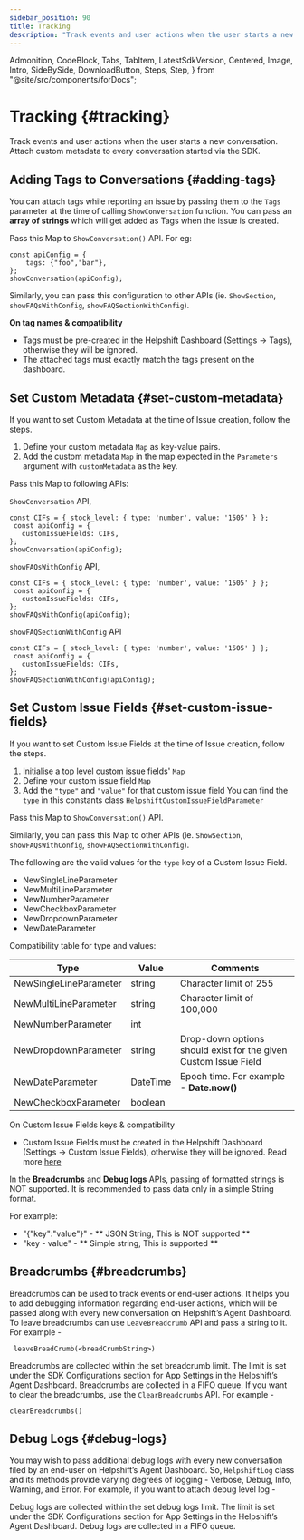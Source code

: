 ```yaml
---
sidebar_position: 90
title: Tracking
description: "Track events and user actions when the user starts a new conversation.Attach custom metadata to every conversation started via the SDK."
---
```


  Admonition,
  CodeBlock,
  Tabs,
  TabItem,
  LatestSdkVersion,
  Centered,
  Image,
  Intro,
  SideBySide,
  DownloadButton,
  Steps,
  Step,
} from "@site/src/components/forDocs";

# Tracking {#tracking}

<Intro>

Track events and user actions when the user starts a new conversation.
Attach custom metadata to every conversation started via the SDK.

</Intro>

## Adding Tags to Conversations {#adding-tags}

You can attach tags while reporting an issue by passing them to the `Tags` parameter at the time of calling `ShowConversation` function. You can pass an **array of strings** which will get added as Tags when the issue is created.

Pass this Map to `ShowConversation()` API. For eg:
```
const apiConfig = {
    tags: {"foo","bar"},
};
showConversation(apiConfig);
```



Similarly, you can pass this configuration to other APIs (ie. `ShowSection`, `showFAQsWithConfig`, `showFAQSectionWithConfig`).

<Admonition type="info" title="Note">

**On tag names & compatibility**

- Tags must be pre-created in the Helpshift Dashboard (Settings → Tags), otherwise they will be ignored.
- The attached tags must exactly match the tags present on the dashboard.

</Admonition>

## Set Custom Metadata {#set-custom-metadata}

If you want to set Custom Metadata at the time of Issue creation, follow the steps.

1. Define your custom metadata `Map` as key-value pairs.
2. Add the custom metadata `Map` in the map expected in the `Parameters` argument with `customMetadata` as the key.

Pass this Map to following APIs:

`ShowConversation` API,

```
const CIFs = { stock_level: { type: 'number', value: '1505' } };
 const apiConfig = {
   customIssueFields: CIFs,
};
showConversation(apiConfig);
```

`showFAQsWithConfig` API,
```
const CIFs = { stock_level: { type: 'number', value: '1505' } };
 const apiConfig = {
   customIssueFields: CIFs,
};
showFAQsWithConfig(apiConfig);
```

`showFAQSectionWithConfig` API
```
const CIFs = { stock_level: { type: 'number', value: '1505' } };
 const apiConfig = {
   customIssueFields: CIFs,
};
showFAQSectionWithConfig(apiConfig);
```

## Set Custom Issue Fields {#set-custom-issue-fields}

If you want to set Custom Issue Fields at the time of Issue creation, follow the steps.

1. Initialise a top level custom issue fields' `Map`
2. Define your custom issue field `Map`
3. Add the `"type"` and `"value"` for that custom issue field
   You can find the `type` in this constants class `HelpshiftCustomIssueFieldParameter`


Pass this Map to `ShowConversation()` API.

Similarly, you can pass this Map to other APIs (ie. `ShowSection`, `showFAQsWithConfig`, `showFAQSectionWithConfig`).

The following are the valid values for the `type` key of a Custom Issue Field.

- NewSingleLineParameter
- NewMultiLineParameter
- NewNumberParameter
- NewCheckboxParameter
- NewDropdownParameter
- NewDateParameter

Compatibility table for type and values:

| Type                   | Value    | Comments                                                        |
| ---------------------- | -------- | --------------------------------------------------------------- |
| NewSingleLineParameter | string   | Character limit of 255                                          |
| NewMultiLineParameter  | string   | Character limit of 100,000                                      |
| NewNumberParameter     | int      |                                                                 |
| NewDropdownParameter   | string   | Drop-down options should exist for the given Custom Issue Field |
| NewDateParameter       | DateTime | Epoch time. For example - **Date.now()**                        |
| NewCheckboxParameter   | boolean  |                                                                 |

<Admonition type="info" title="Note">

On Custom Issue Fields keys & compatibility

- Custom Issue Fields must be created in the Helpshift Dashboard (Settings → Custom Issue Fields), otherwise they will be ignored. Read more [here](https://support.helpshift.com/kb/article/custom-issue-fields/)

</Admonition>

<Admonition type="info" title="Note">

In the **Breadcrumbs** and **Debug logs** APIs, passing of formatted strings is NOT supported. It is recommended to pass data only in a simple String format.

<p className="m-0">For example:</p>

* "{\"key\":\"value\"}" - ** JSON String, This is NOT supported **
* "key - value" - ** Simple string, This is supported **

</Admonition>

## Breadcrumbs {#breadcrumbs}

Breadcrumbs can be used to track events or end-user actions. It helps you to add debugging information regarding end-user actions, which will be passed along with every new conversation on Helpshift’s Agent Dashboard. To leave breadcrumbs can use `LeaveBreadcrumb` API and pass a string to it. For example -

```
 leaveBreadCrumb(<breadCrumbString>)
```

Breadcrumbs are collected within the set breadcrumb limit. The limit is set under the SDK Configurations section for App Settings in the Helpshift’s Agent Dashboard. Breadcrumbs are collected in a FIFO queue. If you want to clear the breadcrumbs, use the `ClearBreadcrumbs` API. For example -
```
clearBreadcrumbs()
```

## Debug Logs {#debug-logs}

You may wish to pass additional debug logs with every new conversation filed by an end-user on Helpshift’s Agent Dashboard. So, `HelpshiftLog` class and its methods provide varying degrees of logging - Verbose, Debug, Info, Warning, and Error. For example, if you want to attach debug level log -


Debug logs are collected within the set debug logs limit. The limit is set under the SDK Configurations section for App Settings in the Helpshift’s Agent Dashboard. Debug logs are collected in a FIFO queue.
